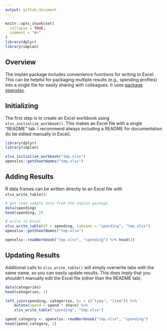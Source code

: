 ---
output: github_document
---
<!-- write-excel.md is generated from write-excel.Rmd. Please edit that file -->

```{r, include = FALSE}
knitr::opts_chunk$set(
  collapse = TRUE,
  comment = "#>"
)
library(dplyr)
library(implan)
```

## Overview

The implan package includes convenience functions for writing to Excel. This can be helpful for packaging multiple results (e.g., spending profiles) into a single file for easily sharing with colleagues. It uses [package openxlsx](https://ycphs.github.io/openxlsx/index.html).

## Initializing

The first step is to create an Excel workbook using `xlsx_initialize_workbook()`. This makes an Excel file with a single "README" tab. I recommend always including a README for documentation (to be edited manually in Excel).

```{r}
library(dplyr)
library(implan)

xlsx_initialize_workbook("tmp.xlsx")
openxlsx::getSheetNames("tmp.xlsx")
```

## Adding Results

R data frames can be written directly to an Excel file with `xlsx_write_table()`:

```{r}
# get some sample data from the implan package
data(spending)
head(spending, 2)

# write to Excel
xlsx_write_table(df = spending, tabname = "spending", "tmp.xlsx")
openxlsx::getSheetNames("tmp.xlsx")

openxlsx::readWorkbook("tmp.xlsx", "spending") %>% head(2)
```

## Updating Results

Additional calls to `xlsx_write_table()` will simply overwrite tabs with the same name, so you can easily update results. This does imply that you shouldn't manually edit the Excel file (other than the README tab).

```{r}
data(categories)
head(categories, 2)

left_join(spending, categories, by = c("type", "item")) %>%
    mutate(spend = spend * share) %>%
    xlsx_write_table("spending", "tmp.xlsx")

spend_category <- openxlsx::readWorkbook("tmp.xlsx", "spending")
head(spend_category, 2)
```
